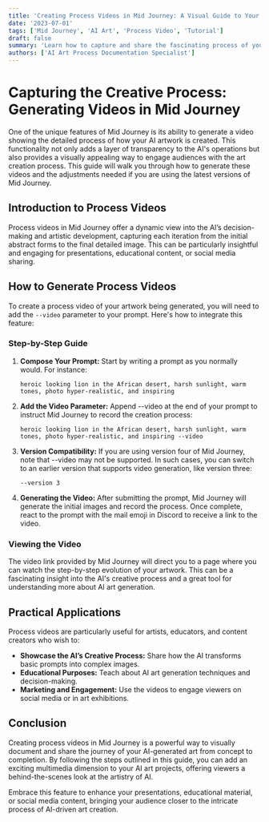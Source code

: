 ```yaml
---
title: 'Creating Process Videos in Mid Journey: A Visual Guide to Your Artwork’s Evolution'
date: '2023-07-01'
tags: ['Mid Journey', 'AI Art', 'Process Video', 'Tutorial']
draft: false
summary: 'Learn how to capture and share the fascinating process of your AI-generated artwork’s creation in Mid Journey. This guide explains how to use the --video parameter to generate a video that visually documents the step-by-step development of your images.'
authors: ['AI Art Process Documentation Specialist']
---
```


# Capturing the Creative Process: Generating Videos in Mid Journey

One of the unique features of Mid Journey is its ability to generate a video showing the detailed process of how your AI artwork is created. This functionality not only adds a layer of transparency to the AI's operations but also provides a visually appealing way to engage audiences with the art creation process. This guide will walk you through how to generate these videos and the adjustments needed if you are using the latest versions of Mid Journey.

## Introduction to Process Videos

Process videos in Mid Journey offer a dynamic view into the AI’s decision-making and artistic development, capturing each iteration from the initial abstract forms to the final detailed image. This can be particularly insightful and engaging for presentations, educational content, or social media sharing.

## How to Generate Process Videos

To create a process video of your artwork being generated, you will need to add the `--video` parameter to your prompt. Here's how to integrate this feature:

### Step-by-Step Guide

1. **Compose Your Prompt:**
   Start by writing a prompt as you normally would. For instance:

   ```plaintext
   heroic looking lion in the African desert, harsh sunlight, warm tones, photo hyper-realistic, and inspiring
   ```

2. **Add the Video Parameter:**
   Append --video at the end of your prompt to instruct Mid Journey to record the creation process:

   ```plaintext
   heroic looking lion in the African desert, harsh sunlight, warm tones, photo hyper-realistic, and inspiring --video
   ```

3. **Version Compatibility:**
   If you are using version four of Mid Journey, note that --video may not be supported. In such cases, you can switch to an earlier version that supports video generation, like version three:

   ```plaintext
   --version 3
   ```

4. **Generating the Video:**
   After submitting the prompt, Mid Journey will generate the initial images and record the process. Once complete, react to the prompt with the mail emoji in Discord to receive a link to the video.

### Viewing the Video

The video link provided by Mid Journey will direct you to a page where you can watch the step-by-step evolution of your artwork. This can be a fascinating insight into the AI's creative process and a great tool for understanding more about AI art generation.

## Practical Applications

Process videos are particularly useful for artists, educators, and content creators who wish to:

- **Showcase the AI’s Creative Process:** Share how the AI transforms basic prompts into complex images.
- **Educational Purposes:** Teach about AI art generation techniques and decision-making.
- **Marketing and Engagement:** Use the videos to engage viewers on social media or in art exhibitions.

## Conclusion

Creating process videos in Mid Journey is a powerful way to visually document and share the journey of your AI-generated art from concept to completion. By following the steps outlined in this guide, you can add an exciting multimedia dimension to your AI art projects, offering viewers a behind-the-scenes look at the artistry of AI.

Embrace this feature to enhance your presentations, educational material, or social media content, bringing your audience closer to the intricate process of AI-driven art creation.

